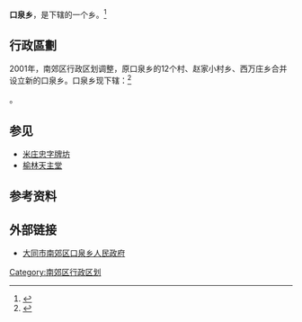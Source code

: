 {{中国乡级行政区|14/02/11/200/000}}

''' 口泉乡'''，是{{PRC admin/fullname|14/02/11/200/000|3}}下辖的一个乡。<ref>{{PRC admin/ref sgc|{{PRC admin/parent|14/02/11/200/000}}}}</ref>

== 行政區劃 ==
2001年，南郊区行政区划调整，原口泉乡的12个村、赵家小村乡、西万庄乡合并设立新的口泉乡。口泉乡现下辖：<ref>{{PRC admin/ref sgc|14/02/11/200/000}}</ref>

{{PRC admin/children|14/02/11/200/000}}。

== 参见 ==
* [[米庄忠字牌坊|米庄忠字牌坊]]
* [[榆林天主堂|榆林天主堂]]

== 参考资料 ==
{{reflist}}

== 外部链接 ==
* [https://web.archive.org/web/20130518015414/http://dtkq.gov.cn/ 大同市南郊区口泉乡人民政府]

{{行政区划小作品}}
{{PRC admin/navcat|14/02/11/200/000}}

[[Category:南郊区行政区划|Category:南郊区行政区划]]